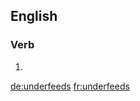 ==English==

===Verb===
{{head|en|verb form}}

# {{en-third-person singular of|underfeed}}

[[de:underfeeds]]
[[fr:underfeeds]]